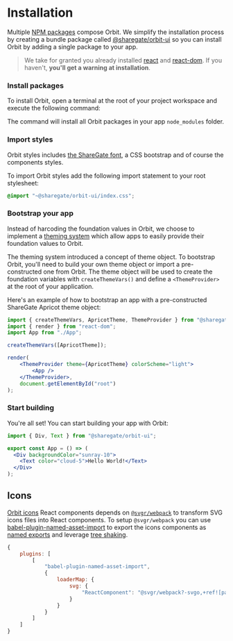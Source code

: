 
<Meta
    title="Getting Started/Installation"
    id="installation"
/>

# Installation

Multiple [NPM packages](https://www.npmjs.com/settings/orbit-ui/packages) compose Orbit. We simplify the installation process by creating a bundle package called [@sharegate/orbit-ui](https://www.npmjs.com/package/@sharegate/orbit-ui) so you can install Orbit by adding a single package to your app.

> We take for granted you already installed [react](https://www.npmjs.com/package/react) and [react-dom](https://www.npmjs.com/package/react-dom). If you haven't, **you'll get a warning at installation**.

### Install packages

To install Orbit, open a terminal at the root of your project workspace and execute the following command:

<PackageInstallationSnippet packageName="bundle" />

The command will install all Orbit packages in your app `node_modules` folder.

### Import styles

Orbit styles includes [the ShareGate font](?path=/docs/typography--page), a CSS bootstrap and of course the components styles.

To import Orbit styles add the following import statement to your root stylesheet:

```css
@import "~@sharegate/orbit-ui/index.css";
```

### Bootstrap your app

Instead of harcoding the foundation values in Orbit, we choose to implement a [theming system](#) which allow apps to easily provide their foundation values to Orbit.

The theming system introduced a concept of theme object. To bootstrap Orbit, you'll need to build your own theme object or import a pre-constructed one from Orbit. The theme object will be used to create the foundation variables with `createThemeVars()` and define a `<ThemeProvider>` at the root of your application.

Here's an example of how to bootstrap an app with a pre-constructed ShareGate Apricot theme object:

```jsx
import { createThemeVars, ApricotTheme, ThemeProvider } from "@sharegate/orbit-ui";
import { render } from "react-dom";
import App from "./App";

createThemeVars([ApricotTheme]);

render(
    <ThemeProvider theme={ApricotTheme} colorScheme="light">
        <App />
    </ThemeProvider>,
    document.getElementById("root")
);
```

### Start building

You're all set! You can start building your app with Orbit:

```jsx
import { Div, Text } from "@sharegate/orbit-ui";

export const App = () => (
  <Div backgroundColor="sunray-10">
    <Text color="cloud-5">Hello World!</Text>
  </Div>
);
```

## Icons

[Orbit icons](?path=/docs/icon-gallery--page) React components depends on [`@svgr/webpack`](https://react-svgr.com/docs/getting-started/) to transform SVG icons files into React components. To setup `@svgr/webpack` you can use [babel-plugin-named-asset-import](https://www.npmjs.com/package/babel-plugin-named-asset-import) to export the icons components as [named exports](https://developer.mozilla.org/en-US/docs/web/javascript/reference/statements/export) and leverage [tree shaking](https://webpack.js.org/guides/tree-shaking/).

```javascript
{
    plugins: [
        [
            "babel-plugin-named-asset-import",
            {
                loaderMap: {
                    svg: {
                        "ReactComponent": "@svgr/webpack?-svgo,+ref![path]"
                    }
                }
            }
        ]
    ]
}
```
